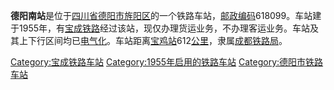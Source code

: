 {{noteTA
|1=zh-cn:始发车次; zh-hk:列車班次;
|2=zh-cn:车次; zh-hk:班次;
}}
{{Infobox China railway station 
|车站名称 = 德阳南站
|车站名称拼音 = Deyangnan Railway Station
|车站地址 = [[四川省|四川省]][[德阳市|德阳市]][[旌阳区|旌阳区]]
|归属 = [[成都铁路局|成都铁路局]]
|车站等级 = 
|线路 = [[宝成铁路|宝成铁路]]
}}
'''德阳南站'''是位于[[四川省|四川省]][[德阳市|德阳市]][[旌阳区|旌阳区]]的一个铁路车站，[[邮政编码|邮政编码]]618099。车站建于1955年，有[[宝成铁路|宝成铁路]]经过该站，现仅办理货运业务，不办理客运业务。车站及其上下行区间均已[[电气化|电气化]]。车站距离[[宝鸡站|宝鸡站]]612[[公里|公里]]，隶属[[成都铁路局|成都铁路局]]。


{{start rail box}}
{{s-inop|[[德阳站|德阳站]]}}
{{s-line|[[宝成铁路|宝成铁路]]}}
{{s-inop|[[新兴场站|新兴场站]]}}
{{end box}}

{{宝成铁路}}
{{铁路车站小作品}}
{{四川小作品}}

[[Category:宝成铁路车站|Category:宝成铁路车站]]
[[Category:1955年启用的铁路车站|Category:1955年启用的铁路车站]]
[[Category:德阳市铁路车站|Category:德阳市铁路车站]]